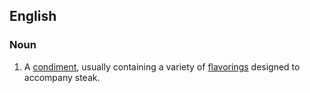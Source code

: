 ==English==
===Noun===
{{en-noun|sg=[[steak]] [[sauce]]}}
# A [[condiment]], usually containing a variety of [[flavoring]]s designed to accompany steak.